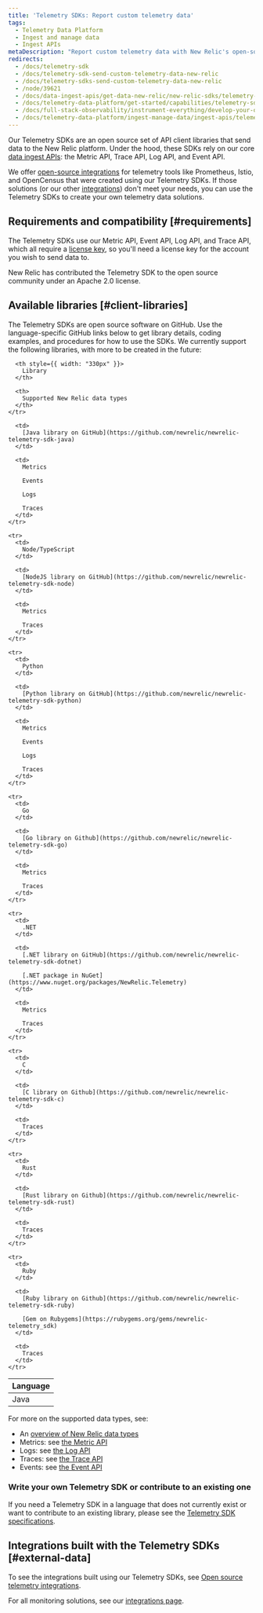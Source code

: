 ```yaml
---
title: 'Telemetry SDKs: Report custom telemetry data'
tags:
  - Telemetry Data Platform
  - Ingest and manage data
  - Ingest APIs
metaDescription: "Report custom telemetry data with New Relic's open-source Telemetry SDKs."
redirects:
  - /docs/telemetry-sdk
  - /docs/telemetry-sdk-send-custom-telemetry-data-new-relic
  - /docs/telemetry-sdks-send-custom-telemetry-data-new-relic
  - /node/39621
  - /docs/data-ingest-apis/get-data-new-relic/new-relic-sdks/telemetry-sdks-send-custom-telemetry-data-new-relic
  - /docs/telemetry-data-platform/get-started/capabilities/telemetry-sdks-send-custom-telemetry-data-new-relic
  - /docs/full-stack-observability/instrument-everything/develop-your-own-integrations/new-relic-telemetry-sdk
  - /docs/telemetry-data-platform/ingest-manage-data/ingest-apis/telemetry-sdks-report-custom-telemetry-data
---
```


Our Telemetry SDKs are an open source set of API client libraries that send data to the New Relic platform. Under the hood, these SDKs rely on our core [data ingest APIs](/docs/telemetry-data-platform/ingest-apis): the Metric API, Trace API, Log API, and Event API.

We offer [open-source integrations](/docs/integrations/open-source-telemetry-integrations) for telemetry tools like Prometheus, Istio, and OpenCensus that were created using our Telemetry SDKs. If those solutions (or our other [integrations](https://newrelic.com/integrations)) don't meet your needs, you can use the Telemetry SDKs to create your own telemetry data solutions.

## Requirements and compatibility [#requirements]

The Telemetry SDKs use our Metric API, Event API, Log API, and Trace API, which all require a [license key](/docs/apis/intro-apis/new-relic-api-keys/#ingest-license-key), so you'll need a license key for the account you wish to send data to.

<Callout variant="tip">
  New Relic has contributed the Telemetry SDK to the open source community under an Apache 2.0 license.
</Callout>

## Available libraries [#client-libraries]

The Telemetry SDKs are open source software on GitHub. Use the language-specific GitHub links below to get library details, coding examples, and procedures for how to use the SDKs. We currently support the following libraries, with more to be created in the future:

<table>
  <thead>
    <tr>
      <th style={{ width: "190px" }}>
        Language
      </th>

      <th style={{ width: "330px" }}>
        Library
      </th>

      <th>
        Supported New Relic data types
      </th>
    </tr>
  </thead>

  <tbody>
    <tr>
      <td>
        Java
      </td>

      <td>
        [Java library on GitHub](https://github.com/newrelic/newrelic-telemetry-sdk-java)
      </td>

      <td>
        Metrics

        Events

        Logs

        Traces
      </td>
    </tr>

    <tr>
      <td>
        Node/TypeScript
      </td>

      <td>
        [NodeJS library on GitHub](https://github.com/newrelic/newrelic-telemetry-sdk-node)
      </td>

      <td>
        Metrics

        Traces
      </td>
    </tr>

    <tr>
      <td>
        Python
      </td>

      <td>
        [Python library on GitHub](https://github.com/newrelic/newrelic-telemetry-sdk-python)
      </td>

      <td>
        Metrics

        Events

        Logs

        Traces
      </td>
    </tr>

    <tr>
      <td>
        Go
      </td>

      <td>
        [Go library on Github](https://github.com/newrelic/newrelic-telemetry-sdk-go)
      </td>

      <td>
        Metrics

        Traces
      </td>
    </tr>

    <tr>
      <td>
        .NET
      </td>

      <td>
        [.NET library on GitHub](https://github.com/newrelic/newrelic-telemetry-sdk-dotnet)

        [.NET package in NuGet](https://www.nuget.org/packages/NewRelic.Telemetry)
      </td>

      <td>
        Metrics

        Traces
      </td>
    </tr>

    <tr>
      <td>
        C
      </td>

      <td>
        [C library on Github](https://github.com/newrelic/newrelic-telemetry-sdk-c)
      </td>

      <td>
        Traces
      </td>
    </tr>

    <tr>
      <td>
        Rust
      </td>

      <td>
        [Rust library on Github](https://github.com/newrelic/newrelic-telemetry-sdk-rust)
      </td>

      <td>
        Traces
      </td>
    </tr>

    <tr>
      <td>
        Ruby
      </td>

      <td>
        [Ruby library on Github](https://github.com/newrelic/newrelic-telemetry-sdk-ruby)

        [Gem on Rubygems](https://rubygems.org/gems/newrelic-telemetry_sdk)
      </td>

      <td>
        Traces
      </td>
    </tr>
  </tbody>
</table>

For more on the supported data types, see:

* An [overview of New Relic data types](/docs/telemetry-data-platform/ingest-manage-data/understand-data/new-relic-data-types)
* Metrics: see [the Metric API](/docs/data-ingest-apis/get-data-new-relic/metric-api/introduction-metric-api)
* Logs: see [the Log API](/docs/telemetry-data-platform/get-data/apis/introduction-log-api)
* Traces: see [the Trace API](/docs/understand-dependencies/distributed-tracing/trace-api/introduction-trace-api)
* Events: see [the Event API](/docs/telemetry-data-platform/ingest-manage-data/ingest-apis/intro-event-api)

### Write your own Telemetry SDK or contribute to an existing one

If you need a Telemetry SDK in a language that does not currently exist or want to contribute to an existing library, please see the [Telemetry SDK specifications](https://github.com/newrelic/newrelic-telemetry-sdk-specs).

## Integrations built with the Telemetry SDKs [#external-data]

To see the integrations built using our Telemetry SDKs, see [Open source telemetry integrations](/docs/integrations/open-source-telemetry-integrations).

For all monitoring solutions, see our [integrations page](https://newrelic.com/integrations).
